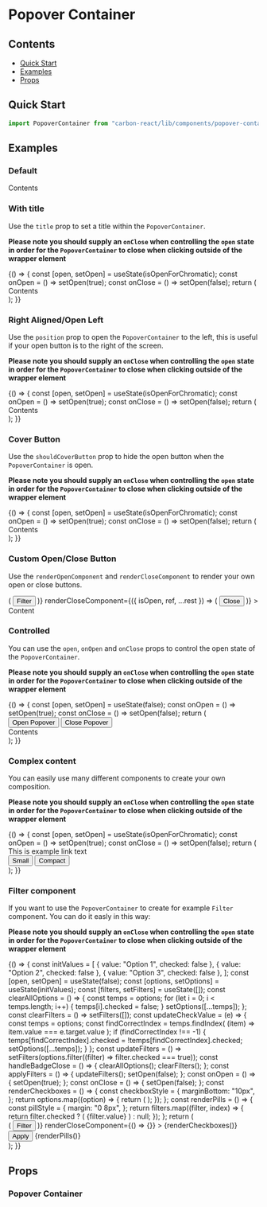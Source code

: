 

<Meta title="Popover Container" />

# Popover Container

## Contents

- [Quick Start](#quick-start)
- [Examples](#examples)
- [Props](#props)

## Quick Start

```javascript
import PopoverContainer from "carbon-react/lib/components/popover-container";
```

## Examples

### Default

<Canvas>
  <Story name="default" parameters={{ info: { disable: true } }}>
    <div style={{ height: 100 }}>
      <PopoverContainer
        containerAriaLabel="popover-container"
        openButtonAriaLabel="open"
      >
        Contents
      </PopoverContainer>
    </div>
  </Story>
</Canvas>

### With title

Use the `title` prop to set a title within the `PopoverContainer`.

**Please note you should supply an `onClose` when controlling the `open` state in order for the `PopoverContainer` to close when clicking outside of the wrapper element**

<Canvas>
  <Story name="title" parameters={{ info: { disable: true } }}>
    {() => {
      const [open, setOpen] = useState(isOpenForChromatic);
      const onOpen = () => setOpen(true);
      const onClose = () => setOpen(false);
      return (
        <div style={{ height: 100 }}>
          <PopoverContainer title="With a title" open={open} onClose={onClose} onOpen={onOpen}>
            Contents
          </PopoverContainer>
        </div>
      );
    }}
  </Story>
</Canvas>

### Right Aligned/Open Left

Use the `position` prop to open the `PopoverContainer` to the left, this is useful if your open button is to the right
of the screen.

**Please note you should supply an `onClose` when controlling the `open` state in order for the `PopoverContainer` to close when clicking outside of the wrapper element**

<Canvas>
  <Story name="position" parameters={{ info: { disable: true } }}>
    {() => {
      const [open, setOpen] = useState(isOpenForChromatic);
      const onOpen = () => setOpen(true);
      const onClose = () => setOpen(false);
      return (
        <div style={{ height: 150, float: "right", clear: "right" }}>
          <PopoverContainer title="Right Aligned" position="left" open={open} onClose={onClose} onOpen={onOpen}>
            Contents
          </PopoverContainer>
        </div>
      );
    }}
  </Story>
</Canvas>

### Cover Button

Use the `shouldCoverButton` prop to hide the open button when the `PopoverContainer` is open.

**Please note you should supply an `onClose` when controlling the `open` state in order for the `PopoverContainer` to close when clicking outside of the wrapper element**

<Canvas>
  <Story name="cover button" parameters={{ info: { disable: true } }}>
    {() => {
      const [open, setOpen] = useState(isOpenForChromatic);
      const onOpen = () => setOpen(true);
      const onClose = () => setOpen(false);
      return (
        <div style={{ height: 100 }}>
          <PopoverContainer title="Cover Button" shouldCoverButton open={open} onClose={onClose} onOpen={onOpen}>
            Contents
          </PopoverContainer>
        </div>
      );
    }}
  </Story>
</Canvas>

### Custom Open/Close Button

Use the `renderOpenComponent` and `renderCloseComponent` to render your own open or close buttons.

<Canvas>
  <Story name="render props" parameters={{ info: { disable: true } }}>
    <div style={{ height: 250 }}>
      <PopoverContainer
        title="Custom Open &amp; Close Button"
        renderOpenComponent={({ isOpen, ref, ...rest }) => (
          <Button
            iconType={!isOpen ? "filter_new" : "close"}
            iconPosition="after"
            {...rest}
          >
            Filter
          </Button>
        )}
        renderCloseComponent={({ isOpen, ref, ...rest }) => (
          <Button {...rest}>Close</Button>
        )}
      >
        Content
      </PopoverContainer>
    </div>
  </Story>
</Canvas>

### Controlled

You can use the `open`, `onOpen` and `onClose` props to control the open state of the `PopoverContainer`.

**Please note you should supply an `onClose` when controlling the `open` state in order for the `PopoverContainer` to close when clicking outside of the wrapper element**

<Canvas>
  <Story name="controlled" parameters={{ info: { disable: true } }}>
    {() => {
      const [open, setOpen] = useState(false);
      const onOpen = () => setOpen(true);
      const onClose = () => setOpen(false);
      return (
        <div style={{ height: 150 }}>
          <Button onClick={onOpen}>Open Popover</Button>
          <Button onClick={onClose} ml={2}>
            Close Popover
          </Button>
          <br />
          <PopoverContainer
            title="Controlled"
            open={open}
            onOpen={onOpen}
            onClose={onClose}
          >
            Contents
          </PopoverContainer>
        </div>
      );
    }}
  </Story>
</Canvas>

### Complex content

You can easily use many different components to create your own composition.

**Please note you should supply an `onClose` when controlling the `open` state in order for the `PopoverContainer` to close when clicking outside of the wrapper element**

<Canvas>
  <Story name="complex" parameters={{ info: { disable: true } }}>
    {() => {
      const [open, setOpen] = useState(isOpenForChromatic);
      const onOpen = () => setOpen(true);
      const onClose = () => setOpen(false);
      return (
        <div style={{ height: 330 }}>
          <PopoverContainer title="Popover Container Title" open={open} onOpen={onOpen} onClose={onClose}>
            <Link>This is example link text</Link>
            <div style={{ padding: "25px 0 15px 0" }}>
              <Button>Small</Button>
              <Button ml={2}>Compact</Button>
            </div>
            <DraggableContainer>
              <DraggableItem key="1" id={1}>
                <Checkbox name="one" label="Draggable Label One" />
              </DraggableItem>
              <DraggableItem key="2" id={2}>
                <Checkbox name="two" label="Draggable Label Two" />
              </DraggableItem>
              <DraggableItem key="3" id={3}>
                <Checkbox name="three" label="Draggable Label Three" />
              </DraggableItem>
              <DraggableItem key="4" id={4}>
                <Checkbox name="four" label="Draggable Label Four" />
              </DraggableItem>
            </DraggableContainer>
          </PopoverContainer>
        </div>
      );
    }}
  </Story>
</Canvas>

### Filter component

If you want to use the `PopoverContainer` to create for example `Filter` component.
You can do it easly in this way:

**Please note you should supply an `onClose` when controlling the `open` state in order for the `PopoverContainer` to close when clicking outside of the wrapper element**

<Canvas>
  <Story name="filter" parameters={{ info: { disable: true } }}>
    {() => {
      const initValues = [
        { value: "Option 1", checked: false },
        { value: "Option 2", checked: false },
        { value: "Option 3", checked: false },
      ];
      const [open, setOpen] = useState(false);
      const [options, setOptions] = useState(initValues);
      const [filters, setFilters] = useState([]);
      const clearAllOptions = () => {
        const temps = options;
        for (let i = 0; i < temps.length; i++) {
          temps[i].checked = false;
        }
        setOptions([...temps]);
      };
      const clearFilters = () => setFilters([]);
      const updateCheckValue = (e) => {
        const temps = options;
        const findCorrectIndex = temps.findIndex(
          (item) => item.value === e.target.value
        );
        if (findCorrectIndex !== -1) {
          temps[findCorrectIndex].checked = !temps[findCorrectIndex].checked;
          setOptions([...temps]);
        }
      };
      const updateFilters = () =>
        setFilters(options.filter((filter) => filter.checked === true));
      const handleBadgeClose = () => {
        clearAllOptions();
        clearFilters();
      };
      const applyFilters = () => {
        updateFilters();
        setOpen(false);
      };
      const onOpen = () => {
        setOpen(true);
      };
      const onClose = () => {
        setOpen(false);
      };
      const renderCheckboxes = () => {
        const checkboxStyle = {
          marginBottom: "10px",
        };
        return options.map((option) => {
          return (
            <Checkbox
              onChange={updateCheckValue}
              style={checkboxStyle}
              label={option.value}
              name={option.value}
              value={option.value}
              checked={option.checked}
              key={option.value}
            />
          );
        });
      };
      const renderPills = () => {
        const pillStyle = {
          margin: "0 8px",
        };
        return filters.map((filter, index) => {
          return filter.checked ? (
            <Pill key={index} style={pillStyle}>
              {filter.value}
            </Pill>
          ) : null;
        });
      };
      return (
        <div style={{ height: 280 }}>
          <PopoverContainer
            title="How to create Filter component"
            open={open}
            onOpen={onOpen}
            onClose={onClose}
            renderOpenComponent={({ isOpen, ref, ...rest }) => (
              <Badge counter={filters.length} onClick={handleBadgeClose}>
                <Button
                  style={{ marginRight: 0 }}
                  buttonType={isOpen ? "primary" : "darkBackground"}
                  iconPosition="after"
                  iconType={!isOpen ? "filter_new" : "close"}
                  size="small"
                  {...rest}
                >
                  Filter
                </Button>
              </Badge>
            )}
            renderCloseComponent={() => {}}
          >
            {renderCheckboxes()}
            <Button onClick={applyFilters} style={{ margin: "20px 0" }}>
              Apply
            </Button>
          </PopoverContainer>
          {renderPills()}
        </div>
      );
    }}
  </Story>
</Canvas>

## Props

### Popover Container

<StyledSystemProps of={PopoverContainer} padding noHeader />
